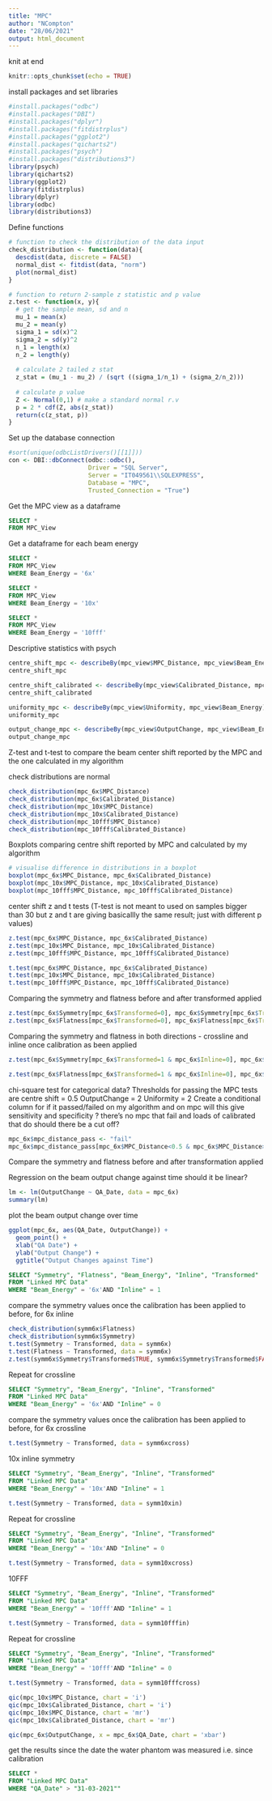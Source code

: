 ```yaml
---
title: "MPC"
author: "NCompton"
date: "28/06/2021"
output: html_document
---
```


knit at end

```r
knitr::opts_chunk$set(echo = TRUE)
```

install packages and set libraries
```r
#install.packages("odbc")
#install.packages("DBI")
#install.packages("dplyr")
#install.packages("fitdistrplus")
#install.packages("ggplot2")
#install.packages("qicharts2")
#install.packages("psych")
#install.packages("distributions3")
library(psych)
library(qicharts2)
library(ggplot2)
library(fitdistrplus)
library(dplyr)
library(odbc)
library(distributions3)
```

Define functions
```r
# function to check the distribution of the data input
check_distribution <- function(data){
  descdist(data, discrete = FALSE)
  normal_dist <- fitdist(data, "norm")
  plot(normal_dist)
}

# function to return 2-sample z statistic and p value
z.test <- function(x, y){
  # get the sample mean, sd and n
  mu_1 = mean(x)
  mu_2 = mean(y)
  sigma_1 = sd(x)^2
  sigma_2 = sd(y)^2
  n_1 = length(x)
  n_2 = length(y)
  
  # calculate 2 tailed z stat
  z_stat = (mu_1 - mu_2) / (sqrt ((sigma_1/n_1) + (sigma_2/n_2)))
  
  # calculate p value
  Z <- Normal(0,1) # make a standard normal r.v
  p = 2 * cdf(Z, abs(z_stat))
  return(c(z_stat, p))
}
```


Set up the database connection
```r
#sort(unique(odbcListDrivers()[[1]]))
con <- DBI::dbConnect(odbc::odbc(), 
                      Driver = "SQL Server", 
                      Server = "IT049561\\SQLEXPRESS", 
                      Database = "MPC", 
                      Trusted_Connection = "True")
```

Get the MPC view as a dataframe
```sql
SELECT *
FROM MPC_View

```

Get a dataframe for each beam energy
```sql
SELECT *
FROM MPC_View
WHERE Beam_Energy = '6x'
```
```sql
SELECT *
FROM MPC_View
WHERE Beam_Energy = '10x'

```
```sql
SELECT *
FROM MPC_View
WHERE Beam_Energy = '10fff'

```


Descriptive statistics with psych
```r
centre_shift_mpc <- describeBy(mpc_view$MPC_Distance, mpc_view$Beam_Energy)
centre_shift_mpc

centre_shift_calibrated <- describeBy(mpc_view$Calibrated_Distance, mpc_view$Beam_Energy)
centre_shift_calibrated

uniformity_mpc <- describeBy(mpc_view$Uniformity, mpc_view$Beam_Energy)
uniformity_mpc

output_change_mpc <- describeBy(mpc_view$OutputChange, mpc_view$Beam_Energy)
output_change_mpc
```


Z-test and t-test to compare the beam center shift reported by the MPC and the one calculated in my algorithm

check distributions are normal
```r
check_distribution(mpc_6x$MPC_Distance)
check_distribution(mpc_6x$Calibrated_Distance)
check_distribution(mpc_10x$MPC_Distance)
check_distribution(mpc_10x$Calibrated_Distance)
check_distribution(mpc_10fff$MPC_Distance)
check_distribution(mpc_10fff$Calibrated_Distance)
```

Boxplots comparing centre shift reported by MPC and calculated by my algorithm
```r
# visualise difference in distributions in a boxplot
boxplot(mpc_6x$MPC_Distance, mpc_6x$Calibrated_Distance)
boxplot(mpc_10x$MPC_Distance, mpc_10x$Calibrated_Distance)
boxplot(mpc_10fff$MPC_Distance, mpc_10fff$Calibrated_Distance)
```

center shift z and t tests
(T-test is not meant to used on samples bigger than 30 but z and t are giving basicallly the same result; just with different p values)
```r
z.test(mpc_6x$MPC_Distance, mpc_6x$Calibrated_Distance)
z.test(mpc_10x$MPC_Distance, mpc_10x$Calibrated_Distance)
z.test(mpc_10fff$MPC_Distance, mpc_10fff$Calibrated_Distance)

t.test(mpc_6x$MPC_Distance, mpc_6x$Calibrated_Distance)
t.test(mpc_10x$MPC_Distance, mpc_10x$Calibrated_Distance)
t.test(mpc_10fff$MPC_Distance, mpc_10fff$Calibrated_Distance)
```

Comparing the symmetry and flatness before and after transformed applied 
```r
z.test(mpc_6x$Symmetry[mpc_6x$Transformed=0], mpc_6x$Symmetry[mpc_6x$Transformed=1])
z.test(mpc_6x$Flatness[mpc_6x$Transformed=0], mpc_6x$Flatness[mpc_6x$Transformed=1])
```

Comparing the symmetry and flatness in both directions - crossline and inline
once calibration as been applied
```r
z.test(mpc_6x$Symmetry[mpc_6x$Transformed=1 & mpc_6x$Inline=0], mpc_6x$Symmetry[mpc_6x$Transformed=1 & mpc_6x$Inline=1])

z.test(mpc_6x$Flatness[mpc_6x$Transformed=1 & mpc_6x$Inline=0], mpc_6x$Flatness[mpc_6x$Transformed=1 & mpc_6x$Inline=1])
```


chi-square test for categorical data? 
Thresholds for passing the MPC tests are
centre shift = 0.5
OutputChange = 2
Uniformity = 2
Create a conditional column for if it passed/failed on my algorithm and on mpc
will this give sensitivity and specificity ?
there's no mpc that fail and loads of calibrated that do
should there be a cut off?
```r
mpc_6x$mpc_distance_pass <- "fail"
mpc_6x$mpc_distance_pass[mpc_6x$MPC_Distance<0.5 & mpc_6x$MPC_Distance> -0.5] <- "pass"
```


Compare the symmetry and flatness before and after transformation applied

Regression on the beam output change against time
should it be linear?

```r
lm <- lm(OutputChange ~ QA_Date, data = mpc_6x)
summary(lm)
```

plot the beam output change over time
```r
ggplot(mpc_6x, aes(QA_Date, OutputChange)) +
  geom_point() +
  xlab("QA Date") +
  ylab("Output Change") +
  ggtitle("Output Changes against Time")

```
```sql
SELECT "Symmetry", "Flatness", "Beam_Energy", "Inline", "Transformed"
FROM "Linked MPC Data"
WHERE "Beam_Energy" = '6x'AND "Inline" = 1
```
compare the symmetry values once the calibration has been applied to before, for 6x inline
```r
check_distribution(symm6x$Flatness)
check_distribution(symm6x$Symmetry)
t.test(Symmetry ~ Transformed, data = symm6x)
t.test(Flatness ~ Transformed, data = symm6x)
z.test(symm6x$Symmetry$Transformed$TRUE, symm6x$Symmetry$Transformed$FALSE)
```
Repeat for crossline
```sql
SELECT "Symmetry", "Beam_Energy", "Inline", "Transformed"
FROM "Linked MPC Data"
WHERE "Beam_Energy" = '6x'AND "Inline" = 0

```
compare the symmetry values once the calibration has been applied to before, for 6x crossline
```r
t.test(Symmetry ~ Transformed, data = symm6xcross)

```
10x inline symmetry
```sql
SELECT "Symmetry", "Beam_Energy", "Inline", "Transformed"
FROM "Linked MPC Data"
WHERE "Beam_Energy" = '10x'AND "Inline" = 1
```

```r
t.test(Symmetry ~ Transformed, data = symm10xin)
```
Repeat for crossline
```sql
SELECT "Symmetry", "Beam_Energy", "Inline", "Transformed"
FROM "Linked MPC Data"
WHERE "Beam_Energy" = '10x'AND "Inline" = 0

```

```r
t.test(Symmetry ~ Transformed, data = symm10xcross)

```

10FFF

```sql
SELECT "Symmetry", "Beam_Energy", "Inline", "Transformed"
FROM "Linked MPC Data"
WHERE "Beam_Energy" = '10fff'AND "Inline" = 1

```

```r
t.test(Symmetry ~ Transformed, data = symm10fffin)

```

Repeat for crossline
```sql
SELECT "Symmetry", "Beam_Energy", "Inline", "Transformed"
FROM "Linked MPC Data"
WHERE "Beam_Energy" = '10fff'AND "Inline" = 0

```

```r
t.test(Symmetry ~ Transformed, data = symm10fffcross)

```

```r

qic(mpc_10x$MPC_Distance, chart = 'i')
qic(mpc_10x$Calibrated_Distance, chart = 'i')
qic(mpc_10x$MPC_Distance, chart = 'mr')
qic(mpc_10x$Calibrated_Distance, chart = 'mr')

qic(mpc_6x$OutputChange, x = mpc_6x$QA_Date, chart = 'xbar')
```

get the results since the date the water phantom was measured i.e. since calibration
```sql
SELECT * 
FROM "Linked MPC Data"
WHERE "QA_Date" > "31-03-2021"" 

```

